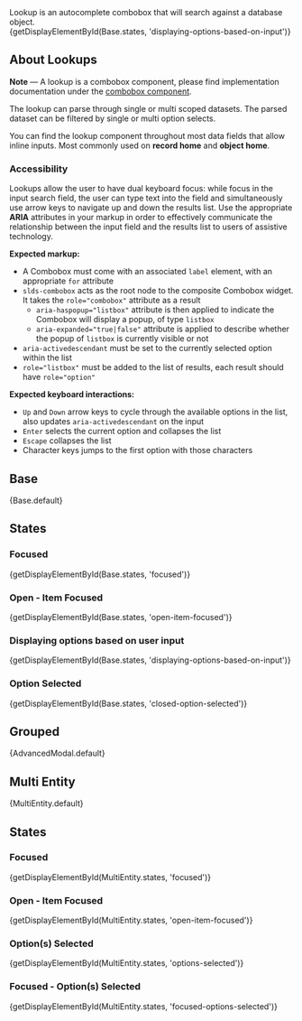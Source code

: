 
<div className="doc lead">
  Lookup is an autocomplete combobox that will search against a database object.
</div>

<CodeView demoStyles="height: 15rem;" exampleOnly>
  {getDisplayElementById(Base.states, 'displaying-options-based-on-input')}
</CodeView>

## About Lookups

**Note** — A lookup is a combobox component, please find implementation documentation under the [combobox component](/components/combobox/#Base-Combobox).

The lookup can parse through single or multi scoped datasets. The parsed dataset can be filtered by single or multi option selects.

You can find the lookup component throughout most data fields that allow inline inputs. Most commonly used on **record home** and **object home**.

### Accessibility

Lookups allow the user to have dual keyboard focus: while focus in the input search field, the user can type text into the field and simultaneously use arrow keys to navigate up and down the results list. Use the appropriate **ARIA** attributes in your markup in order to effectively communicate the relationship between the input field and the results list to users of assistive technology.

**Expected markup:**

- A Combobox must come with an associated `label` element, with an appropriate `for` attribute
- `slds-combobox` acts as the root node to the composite Combobox widget. It takes the `role="combobox"` attribute as a result
  - `aria-haspopup="listbox"` attribute is then applied to indicate the Combobox will display a popup, of type `listbox`
  - `aria-expanded="true|false"` attribute is applied to describe whether the popup of `listbox` is currently visible or not
- `aria-activedescendant` must be set to the currently selected option within the list
- `role="listbox"` must be added to the list of results, each result should have `role="option"`

**Expected keyboard interactions:**

- `Up` and `Down` arrow keys to cycle through the available options in the list, also updates `aria-activedescendant` on the input
- `Enter` selects the current option and collapses the list
- `Escape` collapses the list
- Character keys jumps to the first option with those characters

## Base

<CodeView demoStyles="height: 13rem;">
  {Base.default}
</CodeView>

## States

### Focused

<CodeView demoStyles="height: 13rem;">
  {getDisplayElementById(Base.states, 'focused')}
</CodeView>

### Open - Item Focused
<CodeView demoStyles="height: 13rem;">
  {getDisplayElementById(Base.states, 'open-item-focused')}
</CodeView>

### Displaying options based on user input
<CodeView demoStyles="height: 14rem;">
  {getDisplayElementById(Base.states, 'displaying-options-based-on-input')}
</CodeView>

### Option Selected
<CodeView>
  {getDisplayElementById(Base.states, 'closed-option-selected')}
</CodeView>

## Grouped

<CodeView isViewport>
  {AdvancedModal.default}
</CodeView>

## Multi Entity

<CodeView demoStyles="height: 17rem;">
  {MultiEntity.default}
</CodeView>

## States

### Focused
<CodeView demoStyles="height: 15rem;">
  {getDisplayElementById(MultiEntity.states, 'focused')}
</CodeView>

### Open - Item Focused
<CodeView demoStyles="height: 15rem;">
  {getDisplayElementById(MultiEntity.states, 'open-item-focused')}
</CodeView>

### Option(s) Selected
<CodeView>
  {getDisplayElementById(MultiEntity.states, 'options-selected')}
</CodeView>

### Focused - Option(s) Selected
<CodeView demoStyles="height: 15rem;">
  {getDisplayElementById(MultiEntity.states, 'focused-options-selected')}
</CodeView>

